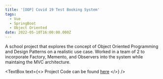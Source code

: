 ```yaml
---
title: '[OOP] Covid 19 Test Booking System'
tags:
  - Vue
  - SpringBoot
  - Object Oriented
date: 2022-05-10T16:00:00.000Z
---
```


A school project that explores the concept of Object Oriented Programming and Design Patterns on a realistic use case. Worked in a team of 2 to incorporate Factory, Memento, and Observers into the system while maintaing the MVC architecture.

<TextBox
  text={<>
    Project Code can be found [here](https://github.com/sjoyee/covid-testing-registration-system)
  </>}
/>

<VideoPlayer url="https://youtu.be/qKXq31on9K8" />
